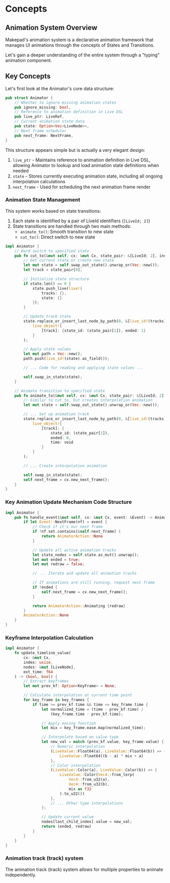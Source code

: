 # Concepts

## Animation System Overview

Makepad's animation system is a declarative animation framework that manages UI animations through the concepts of States and Transitions.

Let's gain a deeper understanding of the entire system through a "typing" animation component.

## Key Concepts

Let's first look at the Animator's core data structure:

```rust
pub struct Animator {
    // Whether to ignore missing animation states
    pub ignore_missing: bool,
    // Reference to animation definition in Live DSL
    pub live_ptr: LiveRef,
    // Current animation state data
    pub state: Option<Vec<LiveNode>>,
    // Next frame scheduler
    pub next_frame: NextFrame,
}
```

This structure appears simple but is actually a very elegant design:

1. `live_ptr` - Maintains reference to animation definition in Live DSL, allowing Animator to lookup and load animation state definitions when needed
2. `state` - Stores currently executing animation state, including all ongoing interpolation calculations
3. `next_frame` - Used for scheduling the next animation frame render

### Animation State Management

This system works based on state transitions:

1. Each state is identified by a pair of LiveId identifiers (`[LiveId; 2]`)
2. State transitions are handled through two main methods:
    - `animate_to()`: Smooth transition to new state
    - `cut_to()`: Direct switch to new state

```rust
impl Animator {
    // Hard switch to specified state
    pub fn cut_to(&mut self, cx: &mut Cx, state_pair: &[LiveId; 2], index: usize, nodes: &[LiveNode]) {
        // Get current state or create new state
        let mut state = self.swap_out_state().unwrap_or(Vec::new());
        let track = state_pair[0];

        // Initialize state structure
        if state.len() == 0 {
            state.push_live(live!{
                tracks: {},
                state: {}
            });
        }

        // Update track state
        state.replace_or_insert_last_node_by_path(0, &[live_id!(tracks).as_field(), track.as_field()],
            live_object!{
                [track]: {state_id: (state_pair[1]), ended: 1}
            }
        );

        // Apply state values
        let mut path = Vec::new();
        path.push(live_id!(state).as_field());

        // ... Code for reading and applying state values ...

        self.swap_in_state(state);
    }

    // Animate transition to specified state
    pub fn animate_to(&mut self, cx: &mut Cx, state_pair: &[LiveId; 2], index: usize, nodes: &[LiveNode]) {
        // Similar to cut_to, but creates interpolation animation
        let mut state = self.swap_out_state().unwrap_or(Vec::new());

        // ... Set up animation track
        state.replace_or_insert_last_node_by_path(0, &[live_id!(tracks).as_field(), track.as_field()],
            live_object!{
                [track]: {
                    state_id: (state_pair[1]),
                    ended: 0,
                    time: void
                }
            }
        );

        // ... Create interpolation animation

        self.swap_in_state(state);
        self.next_frame = cx.new_next_frame();
    }
}
```
### Key Animation Update Mechanism Code Structure

```rust
impl Animator {
    pub fn handle_event(&mut self, cx: &mut Cx, event: &Event) -> AnimatorAction {
        if let Event::NextFrame(nf) = event {
            // Check if it's our next frame
            if !nf.set.contains(&self.next_frame) {
                return AnimatorAction::None
            }

            // Update all active animation tracks
            let state_nodes = self.state.as_mut().unwrap();
            let mut ended = true;
            let mut redraw = false;

            // ... Iterate and update all animation tracks

            // If animations are still running, request next frame
            if !ended {
                self.next_frame = cx.new_next_frame();
            }

            return AnimatorAction::Animating {redraw}
        }
        AnimatorAction::None
    }
}
```

### Keyframe Interpolation Calculation

```rust
impl Animator {
    fn update_timeline_value(
        cx: &mut Cx,
        index: usize,
        nodes: &mut [LiveNode],
        ext_time: f64
    ) -> (bool, bool) {
        // Extract keyframes
        let mut prev_kf: Option<KeyFrame> = None;

        // Calculate interpolation at current time point
        for key_frame in key_frames {
            if time >= prev_kf.time && time <= key_frame.time {
                let normalized_time = (time - prev_kf.time) /
                    (key_frame.time - prev_kf.time);

                // Apply easing function
                let mix = key_frame.ease.map(normalized_time);

                // Interpolate based on value type
                let new_val = match (prev_kf.value, key_frame.value) {
                    // Numeric interpolation
                    (LiveValue::Float64(a), LiveValue::Float64(b)) => {
                        LiveValue::Float64((b - a) * mix + a)
                    },
                    // Color interpolation
                    (LiveValue::Color(a), LiveValue::Color(b)) => {
                        LiveValue::Color(Vec4::from_lerp(
                            Vec4::from_u32(a),
                            Vec4::from_u32(b),
                            mix as f32
                        ).to_u32())
                    },
                    // ... Other type interpolations
                };

                // Update current value
                nodes[last_child_index].value = new_val;
                return (ended, redraw)
            }
        }
    }
}
```

### Animation track (track) system

The animation track (track) system allows for multiple properties to animate independently.
